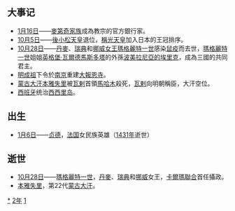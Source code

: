 {{yearTOC|1412|明'''[[永乐_(明成祖)|永乐]]十年'''；越南'''[[重光_(陳季擴)|重光]]四年'''；日本'''[[應永|應永]]十九年'''}}

== 大事记 ==
*[[1月16日|1月16日]]——[[麥第奇家族|麥第奇家族]]成為教宗的官方銀行家。
*[[10月5日|10月5日]]——[[後小松天皇|後小松天皇]]退位，[[稱光天皇|稱光天皇]]加入日本的王冠排序。
*[[10月28日|10月28日]]——[[丹麥君主|丹麥]]、[[瑞典君主|瑞典]]和[[挪威君主|挪威女王]][[瑪格麗特一世|瑪格麗特一世]]感染[[鼠疫|鼠疫]]而去世，[[瑪格麗特一世|瑪格麗特一世]]姐姐[[英格堡·瓦爾德馬斯多塔|英格堡·瓦爾德馬斯多塔]]的外孫[[波美拉尼亞的埃里克|波美拉尼亞的埃里克]]，成為三國的共同君主。
*[[明成祖|明成祖]]下令於[[南京|南京]]重建[[大報恩寺|大報恩寺]]。
*[[蒙古大汗|蒙古大汗]][[本雅失里|本雅失里]]被[[瓦剌|瓦剌]]首領[[馬哈木|馬哈木]]殺死，[[瓦剌|瓦剌]]向明朝稱臣，大汗空位。
*[[西班牙|西班牙]]统治[[西西里岛|西西里岛]]。

== 出生 ==
*[[1月6日|1月6日]]——[[聖女貞德|贞德]]，[[法国|法国]]女民族英雄（[[1431年|1431年]]逝世）

== 逝世 ==
{{Wikisource year mention}}
*[[10月28日|10月28日]]——[[瑪格麗特一世|瑪格麗特一世]]，[[丹麥|丹麥]]、[[瑞典|瑞典]]和[[挪威|挪威]]女王，[[卡爾瑪聯合|卡爾瑪聯合]]首任攝政。
*[[本雅失里|本雅失里]]，第22代[[蒙古大汗|蒙古大汗]]。

[[Category:1412年|*]]
[[Category:1410年代|2年]]
[[Category:15世纪各年|1]]